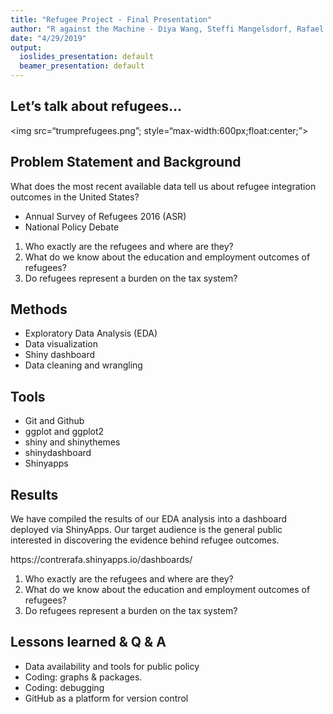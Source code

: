 ```yaml
---
title: "Refugee Project - Final Presentation"
author: "R against the Machine - Diya Wang, Steffi Mangelsdorf, Rafael Contreras Gomez"
date: "4/29/2019"
output:
  ioslides_presentation: default
  beamer_presentation: default
---
```


## Let's talk about refugees...
<img src="trumprefugees.png"; style="max-width:600px;float:center;">

## Problem Statement and Background

What does the most recent available data tell us about refugee integration outcomes in the United States?

- Annual Survey of Refugees 2016 (ASR)
- National Policy Debate

1. Who exactly are the refugees and where are they?
2. What do we know about the education and employment outcomes of refugees?
3. Do refugees represent a burden on the tax system?

## Methods

- Exploratory Data Analysis (EDA)
- Data visualization
- Shiny dashboard
- Data cleaning and wrangling

## Tools
- Git and Github
- ggplot and ggplot2 
- shiny and shinythemes 
- shinydashboard 
- Shinyapps


## Results 

We have compiled the results of our EDA analysis into a dashboard deployed via ShinyApps. Our target audience is the general public interested in discovering the evidence behind refugee outcomes.

https://contrerafa.shinyapps.io/dashboards/

1. Who exactly are the refugees and where are they?
2. What do we know about the education and employment outcomes of refugees?
3. Do refugees represent a burden on the tax system? 

## Lessons learned & Q & A
- Data availability and tools for public policy
- Coding: graphs & packages. 
- Coding: debugging
- GitHub as a platform for version control 

